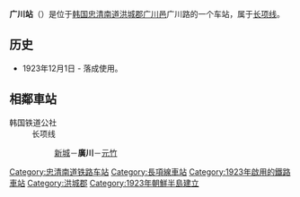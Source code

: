 {{朝鮮半島車站資訊
|公司色 = #0066b3
|文字色 = 
|站名 = 广川站<br />{{lang|en|Gwangcheon}}
|圖片 = Korail Janghang Line Gwangcheon Station.jpg
|pxl = 
|圖片說明 =车站站舍
|前一站 = [[新城站_(忠清南道)|新城]]
|前一站距離 = 8.6
|後一站距離 = 4.1
|後一站 = [[元竹站|元竹]]
|諺文 = 광천역
|朝鮮漢字 = 廣川驛
|文觀部式 =Gwangcheon-yeok 
|馬-賴式 =
|副站名 = 
|車站編號 = 
|停站路線數 = 
|所屬公司 = [[韩国铁道公社|韩国铁道公社]]
|所屬路線 = [[长项线|长项线]]
|距離 = 67.2
|起點站 = [[天安站|天安]]
|所在地 =[[忠清南道|忠清南道]][[洪城郡|洪城郡]][[广川邑|广川邑]]广川路
|車站構造 = 地面车站
|月台配置 = 1面2线
|啟用年月日 =1923年12月1日 
|廢站年月日 = 
|上下車人次 = 
|統計年度 = 
|轉車 = 
|備註 = 
|全寬備註 = 
}}

'''广川站'''（{{kor|諺=광천역|漢=廣川驛|羅=Gwangcheon yeok|f=y}}）是位于[[韩国|韩国]][[忠清南道|忠清南道]][[洪城郡|洪城郡]][[广川邑|广川邑]]广川路的一个车站，属于[[长项线|长项线]]。

== 历史 ==
*1923年12月1日 - 落成使用。

== 相鄰車站 ==
;韩国铁道公社
:长项线
::[[新城站_(忠清南道)|新城]]－'''廣川'''－[[元竹站|元竹]]

{{长项线}}
{{新村号}}
{{无穷花号}}

[[Category:忠清南道铁路车站|Category:忠清南道铁路车站]]
[[Category:長項線車站|Category:長項線車站]]
[[Category:1923年啟用的鐵路車站|Category:1923年啟用的鐵路車站]]
[[Category:洪城郡|Category:洪城郡]]
[[Category:1923年朝鮮半島建立|Category:1923年朝鮮半島建立]]